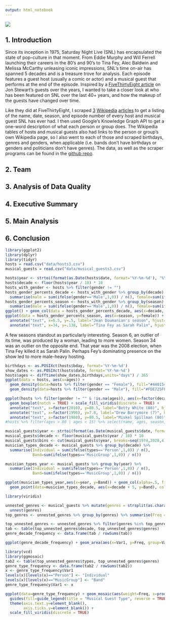 ```yaml
---
output: html_notebook
---
```

![](coverImage/snl.001.jpeg)

## 1. Introduction
Since its inception in 1975, Saturday Night Live (SNL) has encapsulated the state of pop-culture in that moment. From Eddie Murphy and Will Ferrell launching their careers in the 80's and 90's to Tina Fey, Alec Baldwin and Melissa McCarthy unleasing iconic impressions, SNL's time on-air has spanned 5 decades and is a treasure trove for analysis. Each episode features a guest host (usually a comic or actor) and a musical guest that performs at the end of the episode. Inspired by a [FiveThirtyEight article](https://fivethirtyeight.com/datalab/every-guest-jon-stewart-ever-had-on-the-daily-show/) on Jon Stewart's guests over the years, I wanted to take a closer look at who has been featured on SNL over the last 40+ years, and how the makeup of the guests have changed over time. 
<br>

Like they did at FiveThirtyEight, I scraped [3](https://en.wikipedia.org/wiki/List_of_Saturday_Night_Live_episodes_(seasons_1%E2%80%9315)#Episodes) [Wikipedia](https://en.wikipedia.org/wiki/List_of_Saturday_Night_Live_episodes_(seasons_16%E2%80%9330)#Episodes) [articles](https://en.wikipedia.org/wiki/List_of_Saturday_Night_Live_episodes) to get a listing of the name, date, season, and episode number of every host and musical guest SNL has ever had. I then used Google's Knowledge Graph API to get a one-word description of what each person or group does. The Wikipedia tables of hosts and musical guests also had links to the person or group's own Wikipedia page, so I also went to each of those and scraped birthdays, genres and genders, when applicable (i.e. bands don't have birthdays or genders and politicians don't have genres). The data, as well as the scraper programs can be found in the [github repo](google.com).


## 2. Team


## 3. Analysis of Data Quality


## 4. Executive Summary


## 5. Main Analysis


## 6. Conclusion


```r
library(ggplot2)
library(dplyr)
library(tidyr)
hosts = read.csv("data/hosts3.csv")
musical_guests = read.csv("data/musical_guests3.csv")
```

```r
hosts$year <- strtoi(format(as.Date(hosts$date, format='%Y-%m-%d'), '%Y'))
hosts$decade <- floor(hosts$year / 10) * 10
hosts_with_gender <- hosts %>% filter(gender != "")
hosts_gender_percents_decade <- hosts_with_gender %>% group_by(decade) %>% 
  summarise(male = sum(ifelse(gender=='Male',1,0)) / n(), female=sum(ifelse(gender=='Female',1,0)) / n())
hosts_gender_percents_season <- hosts_with_gender %>% group_by(season) %>%
  summarise(male = sum(ifelse(gender=='Male',1,0)) / n(), female=sum(ifelse(gender=='Female',1,0)) / n())
ggplot() + geom_col(data = hosts_gender_percents_decade, aes(x=decade, y=female), fill='#440154FF')
ggplot(data = hosts_gender_percents_season, aes(x=season, y=female)) + geom_point(color='#440154FF') + geom_smooth(method = "lm", color='#FDE725FF') +
  annotate("text", x=6.5, y=.5, label="Jean Doumanian's season", hjust=0) +
  annotate("text", x=34, y=.138, label="Tina Fey as Sarah Palin", hjust=1.05)
```
A few seasons standout as particularly interesting. Season 6, an outlier of its time, was produced by a woman, leading to more women. Season 34 was an outlier on the opposite end. That year was the 2008 election, when Tina Fey killed it as Sarah Palin. Perhaps Fey's dominating presence on the show led to more male-heavy hosting.

```r
birthdays <- as.POSIXct(hosts$bday, format='%Y-%m-%d')
show_dates <- as.POSIXct(hosts$date, format='%Y-%m-%d')
hosts$ages <- difftime(show_dates,birthdays,units="days") / 365
ggplot(data = hosts, aes(x=ages)) +
  geom_density(data=hosts %>% filter(gender == "Female"), fill="#440154FF", alpha=.5) +
  geom_density(data=hosts %>% filter(gender == "Male"), fill="#FDE725FF", alpha=.5)
```

```r
ggplot(hosts %>% filter(gender != "" & !is.na(ages)), aes(x=factor(decade), y=ages, fill=factor(gender))) + 
  geom_boxplot(notch = TRUE) + scale_fill_viridis(discrete = TRUE) +
  annotate("text", x=factor(2010), y=88.5, label="Betty White (88)", hjust=1.25) +
  annotate("text", x=factor(1990), y=7.8, label="Drew Barrymore (7)", hjust=.85) +
  annotate("text", x=factor(1980), y=80.5, label="Miskel Spillman (80)", hjust=.85)
#hosts %>% filter(ages > 80 | ages < 15) %>% select(name, ages, season, epnum)

```

```r
musical_guests$year <- strtoi(format(as.Date(musical_guests$date, format='%Y-%m-%d'), '%Y'))
musical_guests$decade <- floor(musical_guests$year / 10) * 10
musical_guests$bins <- cut(musical_guests$year, breaks=seq(1974,2020,4))
musician_types_decade <- musical_guests %>% group_by(decade) %>%
  summarise(Individual = sum(ifelse(types=='Person',1,0)) / n(),
            Band=sum(ifelse(types=='MusicGroup',1,0)) / n())

musician_types_year <- musical_guests %>% group_by(year) %>%
  summarise(Individual = sum(ifelse(types=='Person',1,0)) / n(),
            Band=sum(ifelse(types=='MusicGroup',1,0)) / n())

ggplot(musician_types_year,aes(x=year, y=Band)) + geom_col(alpha=.5, fill='#440154FF') +
  geom_point(data=musician_types_decade, aes(x=decade + 5, y=Band), color='#FDE725FF', size=2)

```


```r
library(viridis)

unnested_genres <- musical_guests %>% mutate(genres = strsplit(as.character(genres), ",")) %>%
  unnest(genres)
top_genres <- unnested_genres %>% group_by(genres) %>% summarise(Freq = n()) %>% filter(Freq > 75) %>% select(genres)

top_unnested_genres <- unnested_genres %>% filter(genres %in% top_genres$genres)
tab <- table(top_unnested_genres$decade, top_unnested_genres$genres)
genre_decade_frequency <- data.frame(tab / rowSums(tab))

ggplot(genre_decade_frequency) + geom_area(aes(x=Var1, y=Freq, group=Var2, fill=Var2)) + scale_fill_viridis(discrete = TRUE)

```

```r
library(vcd)
library(ggmosaic)
tab2 <- table(top_unnested_genres$types, top_unnested_genres$genres)
genre_type_frequency <- data.frame(tab2 / rowSums(tab2))
x <- genre_type_frequency$Var1
levels(x)[levels(x)=="Person"] <- "Individual"
levels(x)[levels(x)=="MusicGroup"] <- "Band"
genre_type_frequency$Var1 <- x

ggplot(data=genre_type_frequency) + geom_mosaic(aes(weight=Freq, x=product(Var2), fill=Var1)) + 
  guides(fill=guide_legend(title = "Musical Guest Type", reverse = TRUE)) +
  theme(axis.text.y=element_blank(),
        axis.ticks.y=element_blank()) + 
  scale_fill_viridis(discrete = TRUE)
```

